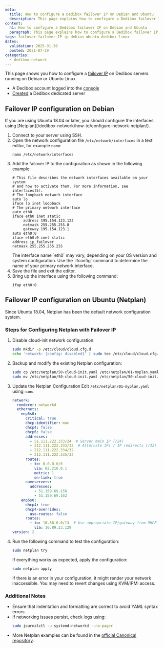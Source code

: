 ```yaml
---
meta:
  title: How to configure a Dedibox failover IP on Debian and Ubuntu
  description: This page explains how to configure a Dedibox failover IP on Debian or Ubuntu Linux.
content:
  h1: How to configure a Dedibox failover IP on Debian and Ubuntu
  paragraph: This page explains how to configure a Dedibox failover IP on Debian or Ubuntu Linux.
tags: failover-failover IP ip debian ubuntu dedibox linux
dates:
  validation: 2025-01-30
  posted: 2021-07-29
categories:
  - dedibox-network
---
```


This page shows you how to configure a [failover IP](/dedibox-ip-failover/concepts/#failover-ips) on Dedibox servers running on Debian or Ubuntu Linux.

<Macro id="requirements" />

- A Dedibox account logged into the [console](https://console.online.net)
- [Created](/dedibox/how-to/order-a-server/) a Dedibox dedicated server

## Failover IP configuration on Debian

<Message type="note">
  If you are using Ubuntu 18.04 or later, you should configure the interfaces using [Netplan](/dedibox-network/how-to/configure-network-netplan/).
</Message>

1. Connect to your server using SSH.
2. Open the network configuration file `/etc/network/interfaces` in a text editor, for example `nano`:
    ```
    nano /etc/network/interfaces
    ```
3. Add the failover IP to the configuration as shown in the following example:
    ```
    # This file describes the network interfaces available on your system
    # and how to activate them. For more information, see interfaces(5).
    # The loopback network interface
    auto lo
    iface lo inet loopback
    # The primary network interface
    auto eth0
    iface eth0 inet static
         address 195.154.123.123
         netmask 255.255.255.0
         gateway 195.154.123.1
    auto eth0:0
    iface eth0:0 inet static
    address ip_failover
    netmask 255.255.255.255
    ```
    <Message type="note">
      The interface name `eth0` may vary, depending on your OS version and system configuration. Use the `ifconfig` command to determine the name of your primary network interface.
    </Message>
4. Save the file and exit the editor.
5. Bring up the interface using the following command:
    ```
    ifup eth0:0
    ```

## Failover IP configuration on Ubuntu (Netplan)

Since Ubuntu 18.04, Netplan has been the default network configuration system.

### Steps for Configuring Netplan with Failover IP

1. Disable cloud-init network configuration:
   ```bash
   sudo mkdir -p /etc/cloud/cloud.cfg.d
   echo 'network: {config: disabled}' | sudo tee /etc/cloud/cloud.cfg.d/99-disable-network-config.cfg
   ```
2. Backup and modify the existing Netplan configuration:
   ```bash
   sudo cp /etc/netplan/50-cloud-init.yaml /etc/netplan/01-myplan.yaml
   sudo mv /etc/netplan/50-cloud-init.yaml /etc/netplan/50-cloud-init.yaml-backup
   ```
3. Update the Netplan Configuration
   Edit `/etc/netplan/01-myplan.yaml` using `nano`:
   ```yaml
   network:
     renderer: networkd
     ethernets:
       enp5s0:
         critical: true
         dhcp-identifier: mac
         dhcp4: false
         dhcp6: false
         addresses:
           - 51.111.222.333/24  # Server main IP (/24)
           - 212.111.222.333/32  # Alternate IPs / IP redirects (/32)
           - 212.111.222.334/32
           - 212.111.222.335/32
         routes:
           - to: 0.0.0.0/0
             via: 62.210.0.1
             metric: 1
             on-link: true
         nameservers:
           addresses:
             - 51.159.69.156
             - 51.159.69.162
       enp6s0:
         dhcp4: true
         dhcp4-overrides:
           use-routes: false
         routes:
           - to: 10.88.0.0/13  # Use appropriate IP/gateway from DHCP
             via: 10.89.23.129
   version: 2
   ```
4. Run the following command to test the configuration:
   ```bash
   sudo netplan try
   ```
   If everything works as expected, apply the configuration:
   ```bash
   sudo netplan apply
   ```
   <Message type="warning">
     If there is an error in your configuration, it might render your network inaccessible. You may need to revert changes using KVM/IPMI access.
   </Message>

### Additional Notes

- Ensure that indentation and formatting are correct to avoid YAML syntax errors.
- If networking issues persist, check logs using:
  ```bash
  sudo journalctl -u systemd-networkd --no-pager
  ```
- More Netplan examples can be found in the [official Canonical repository](https://github.com/canonical/netplan/tree/main/examples).
